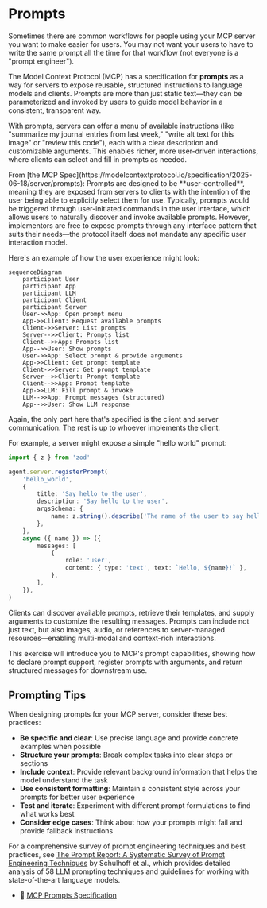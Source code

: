 # Prompts

<EpicVideo url="https://www.epicai.pro/workshops/day-1-setup-intro-and-tools/intro~cndmc" />

Sometimes there are common workflows for people using your MCP server you want
to make easier for users. You may not want your users to have to write the same
prompt all the time for that workflow (not everyone is a "prompt engineer").

The Model Context Protocol (MCP) has a specification for **prompts** as a way
for servers to expose reusable, structured instructions to language models and
clients. Prompts are more than just static text—they can be parameterized and
invoked by users to guide model behavior in a consistent, transparent way.

With prompts, servers can offer a menu of available instructions (like
"summarize my journal entries from last week," "write alt text for this image"
or "review this code"), each with a clear description and customizable
arguments. This enables richer, more user-driven interactions, where clients can
select and fill in prompts as needed.

<callout-success>
	From [the MCP
	Spec](https://modelcontextprotocol.io/specification/2025-06-18/server/prompts):
	Prompts are designed to be **user-controlled**, meaning they are exposed from
	servers to clients with the intention of the user being able to explicitly
	select them for use. Typically, prompts would be triggered through
	user-initiated commands in the user interface, which allows users to naturally
	discover and invoke available prompts. However, implementors are free to
	expose prompts through any interface pattern that suits their needs—the
	protocol itself does not mandate any specific user interaction model.
</callout-success>

Here's an example of how the user experience might look:

```mermaid
sequenceDiagram
	participant User
	participant App
	participant LLM
	participant Client
	participant Server
	User->>App: Open prompt menu
	App->>Client: Request available prompts
	Client->>Server: List prompts
	Server-->>Client: Prompts list
	Client-->>App: Prompts list
	App-->>User: Show prompts
	User->>App: Select prompt & provide arguments
	App->>Client: Get prompt template
	Client->>Server: Get prompt template
	Server-->>Client: Prompt template
	Client-->>App: Prompt template
	App->>LLM: Fill prompt & invoke
	LLM-->>App: Prompt messages (structured)
	App-->>User: Show LLM response
```

<callout-warning>
	Again, the only part here that's specified is the client and server
	communication. The rest is up to whoever implements the client.
</callout-warning>

For example, a server might expose a simple "hello world" prompt:

```ts
import { z } from 'zod'

agent.server.registerPrompt(
	'hello_world',
	{
		title: 'Say hello to the user',
		description: 'Say hello to the user',
		argsSchema: {
			name: z.string().describe('The name of the user to say hello to'),
		},
	},
	async ({ name }) => ({
		messages: [
			{
				role: 'user',
				content: { type: 'text', text: `Hello, ${name}!` },
			},
		],
	}),
)
```

Clients can discover available prompts, retrieve their templates, and supply
arguments to customize the resulting messages. Prompts can include not just
text, but also images, audio, or references to server-managed resources—enabling
multi-modal and context-rich interactions.

This exercise will introduce you to MCP's prompt capabilities, showing how to
declare prompt support, register prompts with arguments, and return structured
messages for downstream use.

## Prompting Tips

When designing prompts for your MCP server, consider these best practices:

- **Be specific and clear**: Use precise language and provide concrete examples when possible
- **Structure your prompts**: Break complex tasks into clear steps or sections
- **Include context**: Provide relevant background information that helps the model understand the task
- **Use consistent formatting**: Maintain a consistent style across your prompts for better user experience
- **Test and iterate**: Experiment with different prompt formulations to find what works best
- **Consider edge cases**: Think about how your prompts might fail and provide fallback instructions

For a comprehensive survey of prompt engineering techniques and best practices, see [The Prompt Report: A Systematic Survey of Prompt Engineering Techniques](https://arxiv.org/abs/2406.06608) by Schulhoff et al., which provides detailed analysis of 58 LLM prompting techniques and guidelines for working with state-of-the-art language models.

- 📜 [MCP Prompts Specification](https://modelcontextprotocol.io/specification/2025-06-18/server/prompts)
